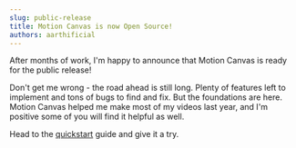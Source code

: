 ```yaml
---
slug: public-release
title: Motion Canvas is now Open Source!
authors: aarthificial
---
```



After months of work, I'm happy to announce that Motion Canvas is ready for the
public release!

<YouTubeVideo src="https://www.youtube.com/embed/H5GETOP7ivs" />

Don't get me wrong - the road ahead is still long. Plenty of features left to
implement and tons of bugs to find and fix. But the foundations are here. Motion
Canvas helped me make most of my videos last year, and I'm positive some of you
will find it helpful as well.

Head to the [quickstart](/docs/quickstart) guide and give it a try.
